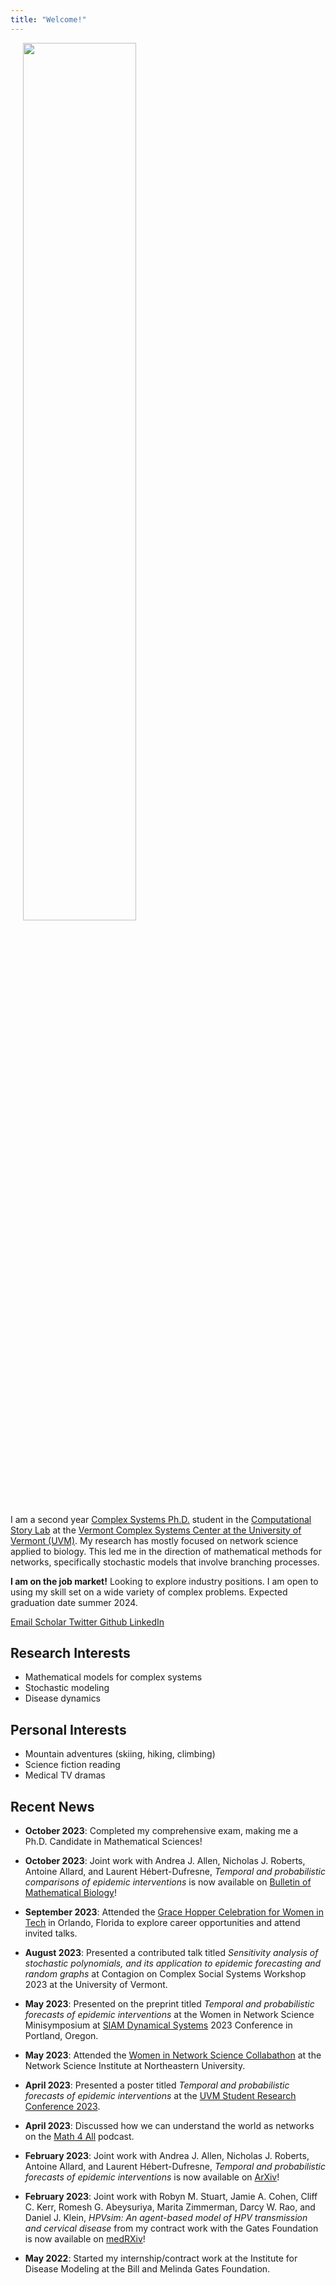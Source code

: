 ```yaml
---
title: "Welcome!"
---
```


<img src="/images/headshot.jpg" width="60%" hspace="20" align="center">

I am a second year [Complex Systems Ph.D.](https://www.uvm.edu/cems/mathstat) student in the [Computational Story Lab](https://compstorylab.org/) at the [Vermont Complex Systems Center at the University of Vermont (UVM)](https://vermontcomplexsystems.org/). My research has mostly focused on network science applied to biology. This led me in the direction of mathematical methods for networks, specifically stochastic models that involve branching processes.

**I am on the job market!** Looking to explore industry positions. I am open to using my skill set on a wide variety of complex problems. Expected graduation date summer 2024.


::: {.column-page-inset .text-center}
```{=html}
<a class="btn btn-outline-dark", href="mailto:mariah.boudreau@uvm.edu" target="_blank" rel="noopener noreferrer">
    <i class="ai bi-envelope" role='img' aria-label='Email'></i> Email
</a>
<a class="btn btn-outline-dark", href="https://scholar.google.com/citations?user=yYcYoIMAAAAJ&hl=en" target="_blank" rel="noopener noreferrer">
    <i class="ai ai-google-scholar" role='img' aria-label='Google Scholar'></i> Scholar
</a>
<a class="btn btn-outline-dark", href="https://twitter.com/MariahBoudreau"target="_blank" rel="noopener noreferrer">
    <i class="bi bi-twitter" role='img' aria-label='Twitter'></i> Twitter
</a>
<a class="btn btn-outline-dark", href="https://github.com/mariahcboudreau" target="_blank" rel="noopener noreferrer">
    <i class="bi bi-github" role='img' aria-label='Github'></i> Github
</a>
<a class="btn btn-outline-dark", href="https://www.linkedin.com/in/mariah-boudreau-940291147/" target="_blank" rel="noopener noreferrer">
    <i class="bi bi-linkedin" role='img' aria-label='LinkedIn'></i> LinkedIn
</a>
```
:::

## Research Interests
* Mathematical models for complex systems
* Stochastic modeling
* Disease dynamics

## Personal Interests
* Mountain adventures (skiing, hiking, climbing)
* Science fiction reading
* Medical TV dramas


## Recent News

* **October 2023**: Completed my comprehensive exam, making me a Ph.D. Candidate in Mathematical Sciences!

* **October 2023**: Joint work with Andrea J. Allen, Nicholas J. Roberts, Antoine Allard, and Laurent Hébert-Dufresne, *Temporal and probabilistic comparisons of epidemic interventions* is now available on [Bulletin of Mathematical Biology](https://link.springer.com/article/10.1007/s11538-023-01220-w)!

* **September 2023**: Attended the [Grace Hopper Celebration for Women in Tech](https://ghc.anitab.org/) in Orlando, Florida to explore career opportunities and attend invited talks.

* **August 2023**: Presented a contributed talk titled *Sensitivity analysis of stochastic polynomials, and its application to epidemic forecasting and random graphs* at Contagion on Complex Social Systems Workshop 2023 at the University of Vermont.

* **May 2023**: Presented on the preprint titled *Temporal and probabilistic forecasts of epidemic interventions* at the Women in Network Science Minisymposium at [SIAM Dynamical Systems](https://www.siam.org/conferences/cm/conference/ds23) 2023 Conference in Portland, Oregon.

* **May 2023**: Attended the [Women in Network Science Collabathon](https://sites.google.com/view/womeninnetworkscience/meetings/collabathon-2023) at the Network Science Institute at Northeastern University.

* **April 2023**: Presented a poster titled *Temporal and probabilistic forecasts of epidemic interventions* at the [UVM Student Research Conference 2023](https://www.uvm.edu/four/uvm-src-2023).

* **April 2023**: Discussed how we can understand the world as networks on the [Math 4 All](https://www.youtube.com/watch?v=XuA3uKH3uRI&t=1108s) podcast.

* **February 2023**: Joint work with Andrea J. Allen, Nicholas J. Roberts, Antoine Allard, and Laurent Hébert-Dufresne, *Temporal and probabilistic forecasts of epidemic interventions* is now available on [ArXiv](https://arxiv.org/abs/2302.03210)!

* **February 2023**: Joint work with Robyn M. Stuart, Jamie A. Cohen, Cliff C. Kerr, Romesh G. Abeysuriya, Marita Zimmerman, Darcy W. Rao, and Daniel J. Klein, *HPVsim: An agent-based model of HPV transmission and cervical disease* from my contract work with the Gates Foundation is now available on [medRXiv](https://www.medrxiv.org/content/10.1101/2023.02.01.23285356v1.full.pdf+html)!

* **May 2022**: Started my internship/contract work at the Institute for Disease Modeling at the Bill and Melinda Gates Foundation.

